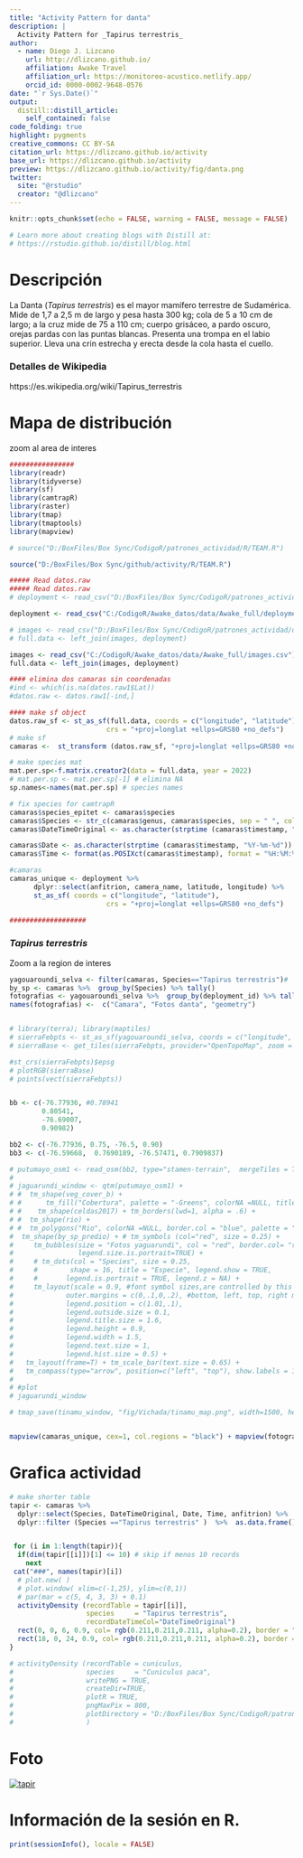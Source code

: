 ```yaml
---
title: "Activity Pattern for danta"
description: |
  Activity Pattern for _Tapirus terrestris_
author:
  - name: Diego J. Lizcano  
    url: http://dlizcano.github.io/
    affiliation: Awake Travel
    affiliation_url: https://monitoreo-acustico.netlify.app/
    orcid_id: 0000-0002-9648-0576
date: "`r Sys.Date()`"
output:
  distill::distill_article:
    self_contained: false
code_folding: true
highlight: pygments
creative_commons: CC BY-SA
citation_url: https://dlizcano.github.io/activity
base_url: https://dlizcano.github.io/activity
preview: https://dlizcano.github.io/activity/fig/danta.png
twitter:
  site: "@rstudio"
  creator: "@dlizcano"
---
```



```r
knitr::opts_chunk$set(echo = FALSE, warning = FALSE, message = FALSE)

# Learn more about creating blogs with Distill at:
# https://rstudio.github.io/distill/blog.html

```


# Descripción

La Danta (_Tapirus terrestris_) es el mayor mamífero terrestre de Sudamérica. Mide de 1,7 a 2,5 m de largo y pesa hasta 300 kg; cola de 5 a 10 cm de largo; a la cruz mide de 75 a 110 cm; cuerpo grisáceo, a pardo oscuro, orejas pardas con las puntas blancas. Presenta una trompa en el labio superior. Lleva una crin estrecha y erecta desde la cola hasta el cuello.

### Detalles de Wikipedia

https://es.wikipedia.org/wiki/Tapirus_terrestris


# Mapa de distribución

zoom al area de interes

```r

################
library(readr)
library(tidyverse)
library(sf)
library(camtrapR)
library(raster)
library(tmap)
library(tmaptools)
library(mapview)

# source("D:/BoxFiles/Box Sync/CodigoR/patrones_actividad/R/TEAM.R")

source("D:/BoxFiles/Box Sync/github/activity/R/TEAM.R")

##### Read datos.raw
##### Read datos.raw
# deployment <- read_csv("D:/BoxFiles/Box Sync/CodigoR/patrones_actividad/data/deployments.csv")

deployment <- read_csv("C:/CodigoR/Awake_datos/data/Awake_full/deployments.csv")

# images <- read_csv("D:/BoxFiles/Box Sync/CodigoR/patrones_actividad/data/images.csv")
# full.data <- left_join(images, deployment)

images <- read_csv("C:/CodigoR/Awake_datos/data/Awake_full/images.csv")
full.data <- left_join(images, deployment)

#### elimina dos camaras sin coordenadas
#ind <- which(is.na(datos.raw1$Lat))
#datos.raw <- datos.raw1[-ind,]

#### make sf object
datos.raw_sf <- st_as_sf(full.data, coords = c("longitude", "latitude"), 
                        crs = "+proj=longlat +ellps=GRS80 +no_defs")
# make sf
camaras <-  st_transform (datos.raw_sf, "+proj=longlat +ellps=GRS80 +no_defs") 

# make species mat
mat.per.sp<-f.matrix.creator2(data = full.data, year = 2022)
# mat.per.sp <- mat.per.sp[-1] # elimina NA 
sp.names<-names(mat.per.sp) # species names

# fix species for camtrapR
camaras$species_epitet <- camaras$species
camaras$Species <- str_c(camaras$genus, camaras$species, sep = " ", collapse = NULL)
camaras$DateTimeOriginal <- as.character(strptime (camaras$timestamp, "%Y-%m-%d %H:%M:%S"))#sub(" UTC", "", camaras$timestamp) # remove the UTC

camaras$Date <- as.character(strptime (camaras$timestamp, "%Y-%m-%d"))
camaras$Time <- format(as.POSIXct(camaras$timestamp), format = "%H:%M:%S")

#camaras
camaras_unique <- deployment %>%
      dplyr::select(anfitrion, camera_name, latitude, longitude) %>%  
      st_as_sf( coords = c("longitude", "latitude"), 
                        crs = "+proj=longlat +ellps=GRS80 +no_defs")

###################

```


### _Tapirus terrestris_

Zoom a la region de interes

```r


yagouaroundi_selva <- filter(camaras, Species=="Tapirus terrestris")#  & subproject_name=="El Escondite")
by_sp <- camaras %>%  group_by(Species) %>% tally()
fotografias <- yagouaroundi_selva %>%  group_by(deployment_id) %>% tally()
names(fotografias) <-  c("Camara", "Fotos danta", "geometry")


# library(terra); library(maptiles)
# sierraFebpts <- st_as_sf(yagouaroundi_selva, coords = c("longitude", "latitude"), crs=4326)
# sierraBase <- get_tiles(sierraFebpts, provider="OpenTopoMap", zoom = 14)

#st_crs(sierraFebpts)$epsg
# plotRGB(sierraBase)
# points(vect(sierraFebpts))


bb <- c(-76.77936, #0.78941
        0.80541, 
        -76.69007, 
        0.90982)

bb2 <- c(-76.77936, 0.75, -76.5, 0.90)
bb3 <- c(-76.59668,  0.7690189, -76.57471, 0.7909837)

# putumayo_osm1 <- read_osm(bb2, type="stamen-terrain",  mergeTiles = TRUE) 
# 
# jaguarundi_window <- qtm(putumayo_osm1) + 
# #  tm_shape(veg_cover_b) + 
# #      tm_fill("Cobertura", palette = "-Greens", colorNA =NULL, title = "Coberturas", alpha = 0.5) + 
# #    tm_shape(celdas2017) + tm_borders(lwd=1, alpha = .6) + 
# #  tm_shape(rio) +
# #  tm_polygons("Rio", colorNA =NULL, border.col = "blue", palette = "blue") +  #tm_symbols (size = 0.5) +
#  tm_shape(by_sp_predio) + # tm_symbols (col="red", size = 0.25) + 
#     tm_bubbles(size = "Fotos yaguarundi", col = "red", border.col= "red", alpha= 0.5, 
#                legend.size.is.portrait=TRUE) +
#     # tm_dots(col = "Species", size = 0.25, 
#     #        shape = 16, title = "Especie", legend.show = TRUE,
#     #       legend.is.portrait = TRUE, legend.z = NA) +
#     tm_layout(scale = 0.9, #font symbol sizes,are controlled by this value 
#             outer.margins = c(0,.1,0,.2), #bottom, left, top, right margin
#             legend.position = c(1.01,.1), 
#             legend.outside.size = 0.1,
#             legend.title.size = 1.6,
#             legend.height = 0.9,
#             legend.width = 1.5,
#             legend.text.size = 1, 
#             legend.hist.size = 0.5) + 
#   tm_layout(frame=T) + tm_scale_bar(text.size = 0.65) + 
#   tm_compass(type="arrow", position=c("left", "top"), show.labels = 1)
# 
# #plot
# jaguarundi_window

# tmap_save(tinamu_window, "fig/Vichada/tinamu_map.png", width=1500, height=1000, dpi = 150)


mapview(camaras_unique, cex=1, col.regions = "black") + mapview(fotografias,  cex = "Fotos danta", alpha = 0, map.types=c("Esri.WorldImagery", "OpenTopoMap"))

```


# Grafica actividad

```r


# make shorter table
tapir <- camaras %>% 
  dplyr::select(Species, DateTimeOriginal, Date, Time, anfitrion) %>% 
  dplyr::filter (Species =="Tapirus terrestris" )  %>%  as.data.frame() %>% dlply(.(anfitrion)) # return list by anfitrion


 for (i in 1:length(tapir)){
  if(dim(tapir[[i]])[1] <= 10) # skip if menos 10 records
    next
 cat("###", names(tapir)[i])
  # plot.new( )
  # plot.window( xlim=c(-1,25), ylim=c(0,1))
  # par(mar = c(5, 4, 3, 3) + 0.1)
  activityDensity (recordTable = tapir[[i]],
                   species     = "Tapirus terrestris",
                   recordDateTimeCol="DateTimeOriginal") 
  rect(0, 0, 6, 0.9, col= rgb(0.211,0.211,0.211, alpha=0.2), border = "transparent")
  rect(18, 0, 24, 0.9, col= rgb(0.211,0.211,0.211, alpha=0.2), border = "transparent")
}

# activityDensity (recordTable = cuniculus,
#                  species     = "Cuniculus paca",
#                  writePNG = TRUE,
#                  createDir=TRUE,
#                  plotR = TRUE,
#                  pngMaxPix = 800,
#                  plotDirectory = "D:/BoxFiles/Box Sync/CodigoR/patrones_actividad/fig/paca_activ.png"
#                  )


```

# Foto

 [![tapir](https://dlizcano.github.io/activity/fig/danta_small.jpg)]( https://dlizcano.github.io/activity/fig/danta_large.jpg)

# Información de la sesión en R.

```r
print(sessionInfo(), locale = FALSE)
```

